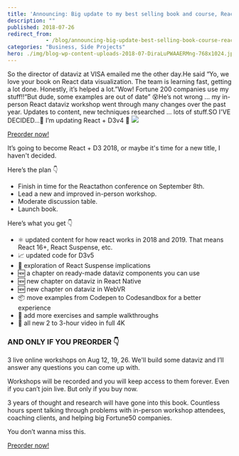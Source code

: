 ```yaml
---
title: 'Announcing: Big update to my best selling book and course, React + D3v4'
description: ""
published: 2018-07-26
redirect_from: 
            - /blog/announcing-big-update-best-selling-book-course-react-d3v4/swizec/8527
categories: "Business, Side Projects"
hero: ./img/blog-wp-content-uploads-2018-07-DiraLuPWAAERMng-768x1024.jpg
---
```

So the director of dataviz at VISA emailed me the other day.He said “Yo, we love your book on React data visualization. The team is learning fast, getting a lot done. Honestly, it’s helped a lot.”Wow! Fortune 200 companies use my stuff!!“But dude, some examples are out of date” 😵He’s not wrong ... my in-person React dataviz workshop went through many changes over the past year. Updates to content, new techniques researched ... lots of stuff.SO I&#x27;VE DECIDED…🎉 I’m updating React + D3v4 🎉 ![](./img/blog-wp-content-uploads-2018-07-DiraLuPWAAERMng-768x1024.jpg)





<!--[if mso]>
  <v:roundrect xmlns:v="urn:schemas-microsoft-com:vml" xmlns:w="urn:schemas-microsoft-com:office:word" href="https://gumroad.com/l/pMtnZ" style="height:40px;v-text-anchor:middle;width:200px;" arcsize="10%" strokecolor="#1e3650" fillcolor="#ffa824">
    <w:anchorlock/>
    <center style="color:#ffffff;font-family:sans-serif;font-size:13px;font-weight:bold;">Preorder now!</center>
  </v:roundrect>
<![endif]-->

[Preorder now!](https://gumroad.com/l/pMtnZ)





  
  




It’s going to become React + D3 2018, or maybe it&#x27;s time for a new title, I haven&#x27;t decided.



Here’s the plan 👇



- Finish in time for the Reactathon conference on September 8th.
- Lead a new and improved in-person workshop.
- Moderate discussion table.
- Launch book.



Here’s what you get 👇



- ⚛️ updated content for how react works in 2018 and 2019. That means React 16+, React Suspense, etc.
- 📈 updated code for D3v5
- 🚟 exploration of React Suspense implications
- 🆕 a chapter on ready-made dataviz components you can use
- 🆕 new chapter on dataviz in React Native
- 🆕 new chapter on dataviz in WebVR
- 📦 move examples from Codepen to Codesandbox for a better experience
- 🏃 add more exercises and sample walkthroughs
- 🎥 all new 2 to 3-hour video in full 4K



### AND ONLY IF YOU PREORDER 👇



3 live online workshops on Aug 12, 19, 26. We&#x27;ll build some dataviz and I’ll answer any questions you can come up with.



Workshops will be recorded and you will keep access to them forever. Even if you can’t join live. But only if you buy now.



3 years of thought and research will have gone into this book. Countless hours spent talking through problems with in-person workshop attendees, coaching clients, and helping big Fortune50 companies.



You don’t wanna miss this.



  
  






<!--[if mso]>
  <v:roundrect xmlns:v="urn:schemas-microsoft-com:vml" xmlns:w="urn:schemas-microsoft-com:office:word" href="https://gumroad.com/l/pMtnZ" style="height:40px;v-text-anchor:middle;width:200px;" arcsize="10%" strokecolor="#1e3650" fillcolor="#ffa824">
    <w:anchorlock/>
    <center style="color:#ffffff;font-family:sans-serif;font-size:13px;font-weight:bold;">Preorder now!</center>
  </v:roundrect>
<![endif]-->

[Preorder now!](https://gumroad.com/l/pMtnZ)